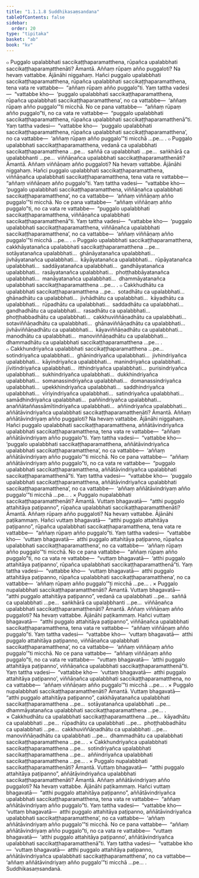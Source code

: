 ```yaml
---
title: "1.1.1.8 Suddhikasaṃsandana"
tableOfContents: false
sidebar:
  order: 20
type: "tipitaka"
basket: "ab"
book: "kv"
---
```



<DynamicBreadcrumb />

<Division number="17" book="kv">

<Paragraph number="64" book="kv">
๐ Puggalo upalabbhati saccikaṭṭhaparamatthena, rūpañca upalabbhati saccikaṭṭhaparamatthenāti? Āmantā. Aññaṃ rūpaṃ añño puggaloti? Na hevaṃ vattabbe.
</Paragraph>

<Paragraph number="65" book="kv">
Ājānāhi niggahaṃ. Hañci puggalo upalabbhati saccikaṭṭhaparamatthena, rūpañca upalabbhati saccikaṭṭhaparamatthena, tena vata re vattabbe—  “aññaṃ rūpaṃ añño puggalo”ti. Yaṃ tattha vadesi—  “vattabbe kho—  ‘puggalo upalabbhati saccikaṭṭhaparamatthena, rūpañca upalabbhati saccikaṭṭhaparamatthena’, no ca vattabbe—  ‘aññaṃ rūpaṃ añño puggalo’”ti micchā.
</Paragraph>

<Paragraph number="66" book="kv">
No ce pana vattabbe—  “aññaṃ rūpaṃ añño puggalo”ti, no ca vata re vattabbe—  “puggalo upalabbhati saccikaṭṭhaparamatthena, rūpañca upalabbhati saccikaṭṭhaparamatthenā”ti. Yaṃ tattha vadesi—  “vattabbe kho—  ‘puggalo upalabbhati saccikaṭṭhaparamatthena, rūpañca upalabbhati saccikaṭṭhaparamatthena’, no ca vattabbe—  ‘aññaṃ rūpaṃ añño puggalo’”ti micchā …pe… .
</Paragraph>

</Division>
<Division number="18" book="kv">

<Paragraph number="67" book="kv">
๐ Puggalo upalabbhati saccikaṭṭhaparamatthena, vedanā ca upalabbhati saccikaṭṭhaparamatthena …pe…  saññā ca upalabbhati …pe…  saṅkhārā ca upalabbhanti …pe…  viññāṇañca upalabbhati saccikaṭṭhaparamatthenāti? Āmantā. Aññaṃ viññāṇaṃ añño puggaloti? Na hevaṃ vattabbe.
</Paragraph>

<Paragraph number="68" book="kv">
Ājānāhi niggahaṃ. Hañci puggalo upalabbhati saccikaṭṭhaparamatthena, viññāṇañca upalabbhati saccikaṭṭhaparamatthena, tena vata re vattabbe—  “aññaṃ viññāṇaṃ añño puggalo”ti. Yaṃ tattha vadesi—  “vattabbe kho—  ‘puggalo upalabbhati saccikaṭṭhaparamatthena, viññāṇañca upalabbhati saccikaṭṭhaparamatthena’, no ca vattabbe—  ‘aññaṃ viññāṇaṃ añño puggalo’”ti micchā.
</Paragraph>

<Paragraph number="69" book="kv">
No ce pana vattabbe—  “aññaṃ viññāṇaṃ añño puggalo”ti, no ca vata re vattabbe—  “puggalo upalabbhati saccikaṭṭhaparamatthena, viññāṇañca upalabbhati saccikaṭṭhaparamatthenā”ti. Yaṃ tattha vadesi—  “vattabbe kho—  ‘puggalo upalabbhati saccikaṭṭhaparamatthena, viññāṇañca upalabbhati saccikaṭṭhaparamatthena’, no ca vattabbe—  ‘aññaṃ viññāṇaṃ añño puggalo’”ti micchā …pe… .
</Paragraph>

</Division>
<Division number="19" book="kv">

<Paragraph number="70" book="kv">
๐ Puggalo upalabbhati saccikaṭṭhaparamatthena, cakkhāyatanañca upalabbhati saccikaṭṭhaparamatthena …pe…  sotāyatanañca upalabbhati…  ghānāyatanañca upalabbhati…  jivhāyatanañca upalabbhati…  kāyāyatanañca upalabbhati…  rūpāyatanañca upalabbhati…  saddāyatanañca upalabbhati…  gandhāyatanañca upalabbhati…  rasāyatanañca upalabbhati…  phoṭṭhabbāyatanañca upalabbhati…  manāyatanañca upalabbhati…  dhammāyatanañca upalabbhati saccikaṭṭhaparamatthena …pe… .
</Paragraph>

</Division>
<Division number="20" book="kv">

<Paragraph number="71" book="kv">
๐ Cakkhudhātu ca upalabbhati saccikaṭṭhaparamatthena …pe…  sotadhātu ca upalabbhati…  ghānadhātu ca upalabbhati…  jivhādhātu ca upalabbhati…  kāyadhātu ca upalabbhati…  rūpadhātu ca upalabbhati…  saddadhātu ca upalabbhati…  gandhadhātu ca upalabbhati…  rasadhātu ca upalabbhati…  phoṭṭhabbadhātu ca upalabbhati…  cakkhuviññāṇadhātu ca upalabbhati…  sotaviññāṇadhātu ca upalabbhati…  ghānaviññāṇadhātu ca upalabbhati…  jivhāviññāṇadhātu ca upalabbhati…  kāyaviññāṇadhātu ca upalabbhati…  manodhātu ca upalabbhati…  manoviññāṇadhātu ca upalabbhati…  dhammadhātu ca upalabbhati saccikaṭṭhaparamatthena …pe… .
</Paragraph>

</Division>
<Division number="21" book="kv">

<Paragraph number="72" book="kv">
๐ Cakkhundriyañca upalabbhati saccikaṭṭhaparamatthena …pe…  sotindriyañca upalabbhati…  ghānindriyañca upalabbhati…  jivhindriyañca upalabbhati…  kāyindriyañca upalabbhati…  manindriyañca upalabbhati…  jīvitindriyañca upalabbhati…  itthindriyañca upalabbhati…  purisindriyañca upalabbhati…  sukhindriyañca upalabbhati…  dukkhindriyañca upalabbhati…  somanassindriyañca upalabbhati…  domanassindriyañca upalabbhati…  upekkhindriyañca upalabbhati…  saddhindriyañca upalabbhati…  vīriyindriyañca upalabbhati…  satindriyañca upalabbhati…  samādhindriyañca upalabbhati…  paññindriyañca upalabbhati…  anaññātaññassāmītindriyañca upalabbhati…  aññindriyañca upalabbhati…  aññātāvindriyañca upalabbhati saccikaṭṭhaparamatthenāti? Āmantā. Aññaṃ aññātāvindriyaṃ añño puggaloti? Na hevaṃ vattabbe.
</Paragraph>

<Paragraph number="73" book="kv">
Ājānāhi niggahaṃ. Hañci puggalo upalabbhati saccikaṭṭhaparamatthena, aññātāvindriyañca upalabbhati saccikaṭṭhaparamatthena, tena vata re vattabbe—  “aññaṃ aññātāvindriyaṃ añño puggalo”ti. Yaṃ tattha vadesi—  “vattabbe kho—  ‘puggalo upalabbhati saccikaṭṭhaparamatthena, aññātāvindriyañca upalabbhati saccikaṭṭhaparamatthena’, no ca vattabbe—  ‘aññaṃ aññātāvindriyaṃ añño puggalo’”ti micchā.
</Paragraph>

<Paragraph number="74" book="kv">
No ce pana vattabbe—  “aññaṃ aññātāvindriyaṃ añño puggalo”ti, no ca vata re vattabbe—  “puggalo upalabbhati saccikaṭṭhaparamatthena, aññātāvindriyañca upalabbhati saccikaṭṭhaparamatthenā”ti. Yaṃ tattha vadesi—  “vattabbe kho—  ‘puggalo upalabbhati saccikaṭṭhaparamatthena, aññātāvindriyañca upalabbhati saccikaṭṭhaparamatthena’, no ca vattabbe—  ‘aññaṃ aññātāvindriyaṃ añño puggalo’”ti micchā …pe… .
</Paragraph>

</Division>
<Division number="22" book="kv">

<Paragraph number="75" book="kv">
× Puggalo nupalabbhati saccikaṭṭhaparamatthenāti? Āmantā. Vuttaṃ bhagavatā—  “atthi puggalo attahitāya paṭipanno”, rūpañca upalabbhati saccikaṭṭhaparamatthenāti? Āmantā. Aññaṃ rūpaṃ añño puggaloti? Na hevaṃ vattabbe.
</Paragraph>

<Paragraph number="76" book="kv">
Ājānāhi paṭikammaṃ. Hañci vuttaṃ bhagavatā—  “atthi puggalo attahitāya paṭipanno”, rūpañca upalabbhati saccikaṭṭhaparamatthena, tena vata re vattabbe—  “aññaṃ rūpaṃ añño puggalo”ti. Yaṃ tattha vadesi—  “vattabbe kho—  ‘vuttaṃ bhagavatā—  atthi puggalo attahitāya paṭipanno, rūpañca upalabbhati saccikaṭṭhaparamatthena’, no ca vattabbe—  ‘aññaṃ rūpaṃ añño puggalo’”ti micchā.
</Paragraph>

<Paragraph number="77" book="kv">
No ce pana vattabbe—  “aññaṃ rūpaṃ añño puggalo”ti, no ca vata re vattabbe—  “vuttaṃ bhagavatā—  ‘atthi puggalo attahitāya paṭipanno’, rūpañca upalabbhati saccikaṭṭhaparamatthenā”ti. Yaṃ tattha vadesi—  “vattabbe kho—  ‘vuttaṃ bhagavatā—  atthi puggalo attahitāya paṭipanno, rūpañca upalabbhati saccikaṭṭhaparamatthena’, no ca vattabbe—  ‘aññaṃ rūpaṃ añño puggalo’”ti micchā …pe… .
</Paragraph>

</Division>
<Division number="23" book="kv">

<Paragraph number="78" book="kv">
× Puggalo nupalabbhati saccikaṭṭhaparamatthenāti? Āmantā. Vuttaṃ bhagavatā—  “atthi puggalo attahitāya paṭipanno”, vedanā ca upalabbhati …pe…  saññā ca upalabbhati …pe…  saṅkhārā ca upalabbhanti …pe…  viññāṇañca upalabbhati saccikaṭṭhaparamatthenāti? Āmantā. Aññaṃ viññāṇaṃ añño puggaloti? Na hevaṃ vattabbe.
</Paragraph>

<Paragraph number="79" book="kv">
Ājānāhi paṭikammaṃ. Hañci vuttaṃ bhagavatā—  “atthi puggalo attahitāya paṭipanno”, viññāṇañca upalabbhati saccikaṭṭhaparamatthena, tena vata re vattabbe—  “aññaṃ viññāṇaṃ añño puggalo”ti. Yaṃ tattha vadesi—  “vattabbe kho—  ‘vuttaṃ bhagavatā—  atthi puggalo attahitāya paṭipanno, viññāṇañca upalabbhati saccikaṭṭhaparamatthena’, no ca vattabbe—  ‘aññaṃ viññāṇaṃ añño puggalo’”ti micchā.
</Paragraph>

<Paragraph number="80" book="kv">
No ce pana vattabbe—  “aññaṃ viññāṇaṃ añño puggalo”ti, no ca vata re vattabbe—  “vuttaṃ bhagavatā—  ‘atthi puggalo attahitāya paṭipanno’, viññāṇañca upalabbhati saccikaṭṭhaparamatthenā”ti. Yaṃ tattha vadesi—  “vattabbe kho—  ‘vuttaṃ bhagavatā—  atthi puggalo attahitāya paṭipanno’, viññāṇañca upalabbhati saccikaṭṭhaparamatthena, no ca vattabbe—  ‘aññaṃ viññāṇaṃ añño puggalo’”ti micchā …pe… .
</Paragraph>

</Division>
<Division number="24" book="kv">

<Paragraph number="81" book="kv">
× Puggalo nupalabbhati saccikaṭṭhaparamatthenāti? Āmantā. Vuttaṃ bhagavatā—  “atthi puggalo attahitāya paṭipanno”, cakkhāyatanañca upalabbhati saccikaṭṭhaparamatthena …pe…  sotāyatanañca upalabbhati …pe…  dhammāyatanañca upalabbhati saccikaṭṭhaparamatthena …pe… .
</Paragraph>

</Division>
<Division number="25" book="kv">

<Paragraph number="82" book="kv">
× Cakkhudhātu ca upalabbhati saccikaṭṭhaparamatthena …pe…  kāyadhātu ca upalabbhati …pe…  rūpadhātu ca upalabbhati …pe…  phoṭṭhabbadhātu ca upalabbhati …pe…  cakkhuviññāṇadhātu ca upalabbhati …pe…  manoviññāṇadhātu ca upalabbhati …pe…  dhammadhātu ca upalabbhati saccikaṭṭhaparamatthena …pe… .
</Paragraph>

</Division>
<Division number="26" book="kv">

<Paragraph number="83" book="kv">
× Cakkhundriyañca upalabbhati saccikaṭṭhaparamatthena …pe…  sotindriyañca upalabbhati saccikaṭṭhaparamatthena …pe…  aññindriyañca upalabbhati saccikaṭṭhaparamatthena …pe… .
</Paragraph>

</Division>
<Division number="27" book="kv">

<Paragraph number="84" book="kv">
× Puggalo nupalabbhati saccikaṭṭhaparamatthenāti? Āmantā. Vuttaṃ bhagavatā—  “atthi puggalo attahitāya paṭipanno”, aññātāvindriyañca upalabbhati saccikaṭṭhaparamatthenāti? Āmantā. Aññaṃ aññātāvindriyaṃ añño puggaloti? Na hevaṃ vattabbe.
</Paragraph>

<Paragraph number="85" book="kv">
Ājānāhi paṭikammaṃ. Hañci vuttaṃ bhagavatā—  “atthi puggalo attahitāya paṭipanno”, aññātāvindriyañca upalabbhati saccikaṭṭhaparamatthena, tena vata re vattabbe—  “aññaṃ aññātāvindriyaṃ añño puggalo”ti. Yaṃ tattha vadesi—  “vattabbe kho—  ‘vuttaṃ bhagavatā—  atthi puggalo attahitāya paṭipanno, aññātāvindriyañca upalabbhati saccikaṭṭhaparamatthena’, no ca vattabbe—  ‘aññaṃ aññātāvindriyaṃ añño puggalo’”ti micchā.
</Paragraph>

<Paragraph number="86" book="kv">
No ce pana vattabbe—  “aññaṃ aññātāvindriyaṃ añño puggalo”ti, no ca vata re vattabbe—  “vuttaṃ bhagavatā—  ‘atthi puggalo attahitāya paṭipanno’, aññātāvindriyañca upalabbhati saccikaṭṭhaparamatthenā”ti. Yaṃ tattha vadesi—  “vattabbe kho—  ‘vuttaṃ bhagavatā—  atthi puggalo attahitāya paṭipanno, aññātāvindriyañca upalabbhati saccikaṭṭhaparamatthena’, no ca vattabbe—  ‘aññaṃ aññātāvindriyaṃ añño puggalo’”ti micchā …pe… .

</Paragraph>
</Division>

<Paragraph number="87" type="center" book="kv">
Suddhikasaṃsandanā.
</Paragraph>